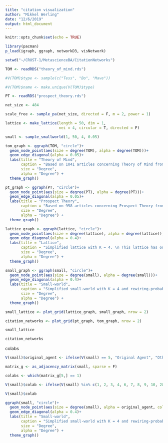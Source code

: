```yaml
---
title: "citation visualization"
author: "Mikkel Werling"
date: "12/6/2019"
output: html_document
---
```


```r
knitr::opts_chunk$set(echo = TRUE)
```

```r
library(pacman)
p_load(igraph, ggraph, networkD3, visNetwork)
```


```r

setwd("~/CRUST-1/MetascienceBA/CitationNetworks")

TOM <- readRDS("theory_of_mind.rds")

#V(TOM)$type <- sample(c("Tess", "Bo", "Mave"))

#V(TOM)$name <- make.unique(V(TOM)$type)

PT <- readRDS("prospect_theory.rds")

net_size <- 484

scale_free <- sample_pa(net_size, directed = F, m = 2, power = 1)

lattice <- make_lattice(length = 50, dim = 1, 
                        nei = 4, circular = T, directed = F)

small <- sample_smallworld(1, 50, 4, 0.05)

```

```r
tom_graph <- ggraph(TOM, "circle")+
  geom_node_point(aes(size = degree(TOM), alpha = degree(TOM)))+
  geom_edge_diagonal(alpha = 0.05)+
  labs(title = "Theory of Mind",
       caption = "Based on 1041 articles concerning Theory of Mind from 2018-2019. \n Articles downloaded from the Web of Science (WOS) data-base. ",
       size = "Degree",
       alpha = "Degree") + 
  theme_graph()

pt_graph <- ggraph(PT, "circle")+
  geom_node_point(aes(size = degree(PT), alpha = degree(PT)))+
  geom_edge_diagonal(alpha = 0.05)+
  labs(title = "Prospect Theory",
       caption = "Based on 958 articles concerning Prospect Theory from 2018-2019. \n Articles downloaded from the Web of Science (WOS) data-base. ",
       size = "Degree",
       alpha = "Degree") + 
  theme_graph()

lattice_graph <- ggraph(lattice, "circle")+
  geom_node_point(aes(size = degree(lattice), alpha = degree(lattice)))+
  geom_edge_diagonal(alpha = 0.4)+
  labs(title = "Lattice",
       caption = "Simplified lattice with K = 4. \n This lattice has only 50 vertices. The lattices used in the simulation has either 413 or 484 vertices.",
       size = "Degree",
       alpha = "Degree") + 
  theme_graph()

small_graph <- ggraph(small, "circle")+
  geom_node_point(aes(size = degree(small), alpha = degree(small)))+
  geom_edge_diagonal(alpha = 0.4)+
  labs(title = "Small-world",
       caption = "Simplified small-world with K = 4 and rewiring-probability = 0.05. \n This network has only 50 vertices. The lattices used in the simulation has either 413 or 484 vertices.",
       size = "Degree",
       alpha = "Degree") + 
  theme_graph()

small_lattice <- plot_grid(lattice_graph, small_graph, nrow = 2)

citation_networks <- plot_grid(pt_graph, tom_graph, nrow = 2)

small_lattice

citation_networks

```

colabs

```r

V(small)$original_agent <- ifelse(V(small) == 5, "Original Agent", "Other agents")

matrix_g <- as_adjacency_matrix(small, sparse = F)

colabs <- which(matrix_g[5,] == 1)

V(small)$colab <- ifelse(V(small) %in% c(1, 2, 3, 4, 6, 7, 8, 9, 10, 28), "Colab agent", "Other agent")

V(small)$colab

ggraph(small, "circle")+
  geom_node_point(aes(size = degree(small), alpha = original_agent, color = colab))+
  geom_edge_diagonal(alpha = 0.4)+
  labs(title = "Small-world",
       caption = "Simplified small-world with K = 4 and rewiring-probability = 0.05. \n This network has only 50 vertices. The lattices used in the simulation has either 413 or 484 vertices.",
       size = "Degree",
       alpha = "Degree") + 
  theme_graph()

```

